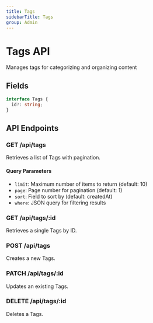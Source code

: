 ```yaml
---
title: Tags
sidebarTitle: Tags
group: Admin
---
```



# Tags API

Manages tags for categorizing and organizing content




## Fields

```typescript
interface Tags {
  id?: string;
}
```




## API Endpoints

### GET /api/tags
Retrieves a list of Tags with pagination.

#### Query Parameters
- `limit`: Maximum number of items to return (default: 10)
- `page`: Page number for pagination (default: 1)
- `sort`: Field to sort by (default: createdAt)
- `where`: JSON query for filtering results

### GET /api/tags/:id
Retrieves a single Tags by ID.

### POST /api/tags
Creates a new Tags.

### PATCH /api/tags/:id
Updates an existing Tags.

### DELETE /api/tags/:id
Deletes a Tags.

